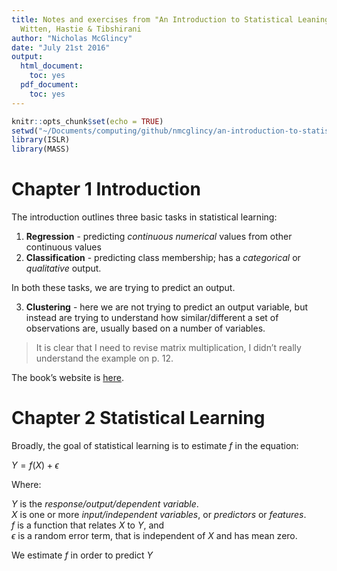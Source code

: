 ```yaml
---
title: Notes and exercises from "An Introduction to Statistical Leaning"" by James,
  Witten, Hastie & Tibshirani
author: "Nicholas McGlincy"
date: "July 21st 2016"
output:
  html_document:
    toc: yes
  pdf_document:
    toc: yes
---
```


```r
knitr::opts_chunk$set(echo = TRUE)
setwd("~/Documents/computing/github/nmcglincy/an-introduction-to-statistical-learning/")
library(ISLR)
library(MASS)
```

# Chapter 1 Introduction

The introduction outlines three basic tasks in statistical learning:

1. __Regression__ - predicting _continuous numerical_ values from other continuous values
2. __Classification__ - predicting class membership; has a _categorical_ or _qualitative_ output.

In both these tasks, we are trying to predict an output.

3. __Clustering__ - here we are not trying to predict an output variable, but instead are trying to understand how similar/different a set of observations are, usually based on a number of variables.

> It is clear that I need to revise matrix multiplication, I didn't really understand the example on p. 12.

The book's website is [here](http://www-bcf.usc.edu/~gareth/ISL/).

# Chapter 2 Statistical Learning

Broadly, the goal of statistical learning is to estimate $f$ in the equation:

$Y = f(X) + \epsilon$

Where:

$Y$ is the _response/output/dependent variable_.  
$X$ is one or more _input/independent variables_, or _predictors_ or _features_.  
$f$ is a function that relates $X$ to $Y$, and  
$\epsilon$ is a random error term, that is independent of $X$ and has mean zero.  
  
We estimate $f$ in order to predict $Y$
